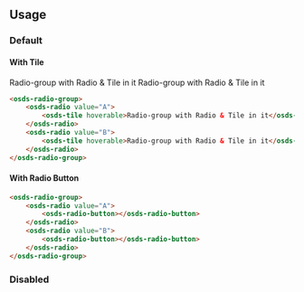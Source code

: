 
<GenericStyle />

## Usage

### Default
#### With Tile
<Canvas withSource="none">
  <osds-radio-group>
      <osds-radio value="A">
          <osds-tile hoverable>Radio-group with Radio & Tile in it</osds-tile>
      </osds-radio>
      <osds-radio value="B">
          <osds-tile hoverable>Radio-group with Radio & Tile in it</osds-tile>
      </osds-radio>
  </osds-radio-group>
</Canvas >

```html
<osds-radio-group>
    <osds-radio value="A">
        <osds-tile hoverable>Radio-group with Radio & Tile in it</osds-tile>
    </osds-radio>
    <osds-radio value="B">
        <osds-tile hoverable>Radio-group with Radio & Tile in it</osds-tile>
    </osds-radio>
</osds-radio-group>
```

#### With Radio Button
<Canvas withSource="none">
  <osds-radio-group>
      <osds-radio value="A">
          <osds-radio-button></osds-radio-button>
      </osds-radio>
      <osds-radio value="B">
          <osds-radio-button></osds-radio-button>
      </osds-radio>
  </osds-radio-group>
</Canvas >

```html
<osds-radio-group>
    <osds-radio value="A">
        <osds-radio-button></osds-radio-button>
    </osds-radio>
    <osds-radio value="B">
        <osds-radio-button></osds-radio-button>
    </osds-radio>
</osds-radio-group>
```

### Disabled
<DisabledProperty />
